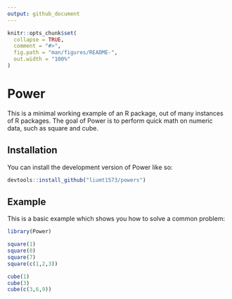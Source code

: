 ```yaml
---
output: github_document
---
```


<!-- README.md is generated from README.Rmd. Please edit that file -->

```r
knitr::opts_chunk$set(
  collapse = TRUE,
  comment = "#>",
  fig.path = "man/figures/README-",
  out.width = "100%"
)
```

# Power

This is a minimal working example of an R package, out of many instances of R packages.
The goal of Power is to perform quick math on numeric data, such as square and cube.

## Installation

You can install the development version of Power like so:

``` r
devtools::install_github("liumt1573/powers")
```

## Example

This is a basic example which shows you how to solve a common problem:

```r
library(Power)

square(1)
square(0)
square(7)
square(c(1,2,3))

cube(1)
cube(3)
cube(c(3,6,9))
```

